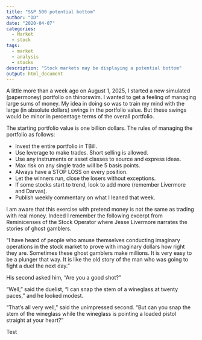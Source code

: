 ```yaml
---
title: "S&P 500 potential bottom"
author: "DD"
date: "2020-04-07"
categories:
  - Market
  - stock
tags:
  - market
  - analysis
  - stocks
description: "Stock markets may be displaying a potential bottom"
output: html_document
---
```


A little more than a week ago on August 1, 2025, I started a new simulated (papermoney) portfolio on thinorswim. I wanted to get a feeling of managing large sums of money. My idea in doing so was to train my mind with the large (in absolute dollars) swings in the portfolio value. But these swings would be minor in percentage terms of the overall portfolio.

The starting portfolio value is one billion dollars. The rules of managing the portfolio as follows:
  
  - Invest the entire portfolio in TBill.
- Use leverage to make trades. Short selling is allowed.
- Use any instruments or asset classes to source and express ideas.
- Max risk on any single trade will be 5 basis points.
- Always have a STOP LOSS on every position.
- Let the winners run, close the losers without exceptions.
- If some stocks start to trend, look to add more (remember Livermore and Darvas).
- Publish weekly commentary on what I leaned that week.


I am aware that this exercise with pretend money is not the same as trading with real money. Indeed I remember the following excerpt from Reminicenses of the Stock Operator where Jesse Livermore narrates the stories of ghost gamblers.

"I have heard of people who amuse themselves conducting imaginary
operations in the stock market to prove with imaginary dollars how
right they are. Sometimes these ghost gamblers make millions. It is
very easy to be a plunger that way. It is like the old story of the man
who was going to fight a duel the next day."

His second asked him, “Are you a good shot?”

“Well,” said the duelist, “I can snap the stem of a wineglass at twenty
paces,” and he looked modest.

“That’s all very well,” said the unimpressed second. “But can you snap
the stem of the wineglass while the wineglass is pointing a loaded
pistol straight at your heart?"



Test